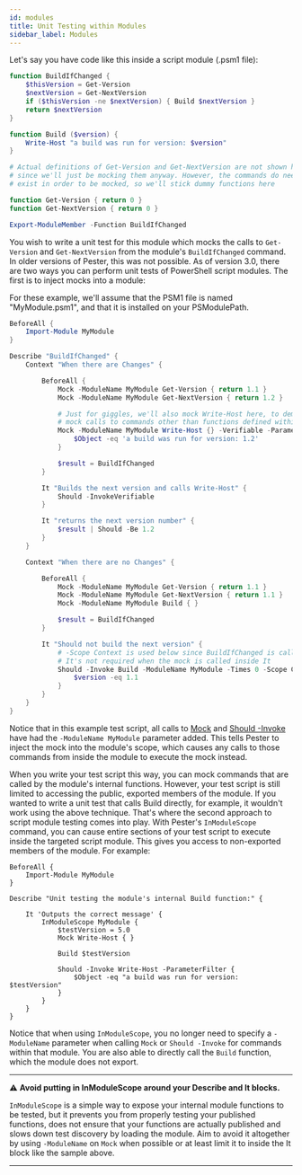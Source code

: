 ```yaml
---
id: modules
title: Unit Testing within Modules
sidebar_label: Modules
---
```


Let's say you have code like this inside a script module (.psm1 file):

```powershell
function BuildIfChanged {
    $thisVersion = Get-Version
    $nextVersion = Get-NextVersion
    if ($thisVersion -ne $nextVersion) { Build $nextVersion }
    return $nextVersion
}

function Build ($version) {
    Write-Host "a build was run for version: $version"
}

# Actual definitions of Get-Version and Get-NextVersion are not shown here,
# since we'll just be mocking them anyway. However, the commands do need to
# exist in order to be mocked, so we'll stick dummy functions here

function Get-Version { return 0 }
function Get-NextVersion { return 0 }

Export-ModuleMember -Function BuildIfChanged
```

You wish to write a unit test for this module which mocks the calls to `Get-Version` and `Get-NextVersion` from the module's `BuildIfChanged` command. In older versions of Pester, this was not possible. As of version 3.0, there are two ways you can perform unit tests of PowerShell script modules. The first is to inject mocks into a module:

For these example, we'll assume that the PSM1 file is named "MyModule.psm1", and that it is installed on your PSModulePath.

```powershell
BeforeAll {
    Import-Module MyModule
}

Describe "BuildIfChanged" {
    Context "When there are Changes" {

        BeforeAll {
            Mock -ModuleName MyModule Get-Version { return 1.1 }
            Mock -ModuleName MyModule Get-NextVersion { return 1.2 }

            # Just for giggles, we'll also mock Write-Host here, to demonstrate that you can
            # mock calls to commands other than functions defined within the same module.
            Mock -ModuleName MyModule Write-Host {} -Verifiable -ParameterFilter {
                $Object -eq 'a build was run for version: 1.2'
            }

            $result = BuildIfChanged
        }

        It "Builds the next version and calls Write-Host" {
            Should -InvokeVerifiable
        }

        It "returns the next version number" {
            $result | Should -Be 1.2
        }
    }

    Context "When there are no Changes" {

        BeforeAll {
            Mock -ModuleName MyModule Get-Version { return 1.1 }
            Mock -ModuleName MyModule Get-NextVersion { return 1.1 }
            Mock -ModuleName MyModule Build { }

            $result = BuildIfChanged
        }

        It "Should not build the next version" {
            # -Scope Context is used below since BuildIfChanged is called in BeforeAll
            # It's not required when the mock is called inside It
            Should -Invoke Build -ModuleName MyModule -Times 0 -Scope Context -ParameterFilter {
                $version -eq 1.1
            }
        }
    }
}
```

Notice that in this example test script, all calls to [Mock](../commands/Mock) and [Should -Invoke](../commands/Should) have had the `-ModuleName MyModule` parameter added. This tells Pester to inject the mock into the module's scope, which causes any calls to those commands from inside the module to execute the mock instead.

When you write your test script this way, you can mock commands that are called by the module's internal functions. However, your test script is still limited to accessing the public, exported members of the module. If you wanted to write a unit test that calls Build directly, for example, it wouldn't work using the above technique. That's where the second approach to script module testing comes into play. With Pester's `InModuleScope` command, you can cause entire sections of your test script to execute inside the targeted script module. This gives you access to non-exported members of the module. For example:

```posh
BeforeAll {
    Import-Module MyModule
}

Describe "Unit testing the module's internal Build function:" {

    It 'Outputs the correct message' {
        InModuleScope MyModule {
            $testVersion = 5.0
            Mock Write-Host { }

            Build $testVersion

            Should -Invoke Write-Host -ParameterFilter {
                $Object -eq "a build was run for version: $testVersion"
            }
        }
    }
}
```

Notice that when using `InModuleScope`, you no longer need to specify a `-ModuleName` parameter when calling `Mock` or `Should -Invoke` for commands within that module. You are also able to directly call the `Build` function, which the module does not export.

---
:warning: **Avoid putting in InModuleScope around your Describe and It blocks.**

`InModuleScope` is a simple way to expose your internal module functions to be tested, but it prevents you from properly testing your published functions, does not ensure that your functions are actually published and slows down test discovery by loading the module. Aim to avoid it altogether by using `-ModuleName` on `Mock` when possible or at least limit it to inside the It block like the sample above.

---